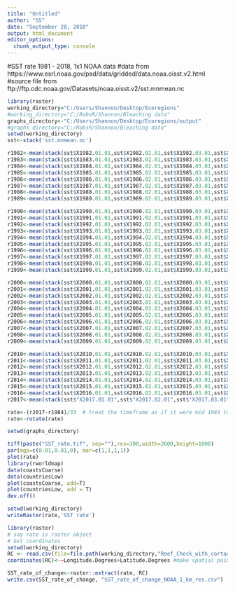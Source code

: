 ---
title: "Untitled"
author: "SS"
date: "September 20, 2018"
output: html_document
editor_options: 
  chunk_output_type: console
---

#SST rate 1981 - 2018, 1x1 NOAA data
#data from https://www.esrl.noaa.gov/psd/data/gridded/data.noaa.oisst.v2.html 
#source file from ftp://ftp.cdc.noaa.gov/Datasets/noaa.oisst.v2/sst.mnmean.nc
```{r initialization}
library(raster)
working_directory="C:/Users/Shannon/Desktop/Ecoregions"
#working_directory="C:/RobsR/Shannon/Bleaching data"
graphs_directory<-"C:/Users/Shannon/Desktop/Ecoregions/output"
#graphs_directory="C:/RobsR/Shannon/Bleaching data"
setwd(working_directory)
sst<-stack('sst.mnmean.nc')
```

```{r average the rasters per year}
r1982<-mean(stack(sst$X1982.01.01,sst$X1982.02.01,sst$X1982.03.01,sst$X1982.04.01,sst$X1982.05.01,sst$X1982.06.01,sst$X1982.07.01,sst$X1982.08.01,sst$X1982.09.01,sst$X1982.10.01,sst$X1982.11.01,sst$X1982.12.01))
r1983<-mean(stack(sst$X1983.01.01,sst$X1983.02.01,sst$X1983.03.01,sst$X1983.04.01,sst$X1983.05.01,sst$X1983.06.01,sst$X1983.07.01,sst$X1983.08.01,sst$X1983.09.01,sst$X1983.10.01,sst$X1983.11.01,sst$X1983.12.01))
r1984<-mean(stack(sst$X1984.01.01,sst$X1984.02.01,sst$X1984.03.01,sst$X1984.04.01,sst$X1984.05.01,sst$X1984.06.01,sst$X1984.07.01,sst$X1984.08.01,sst$X1984.09.01,sst$X1984.10.01,sst$X1984.11.01,sst$X1984.12.01))
r1985<-mean(stack(sst$X1985.01.01,sst$X1985.02.01,sst$X1985.03.01,sst$X1985.04.01,sst$X1985.05.01,sst$X1985.06.01,sst$X1985.07.01,sst$X1985.08.01,sst$X1985.09.01,sst$X1985.10.01,sst$X1985.11.01,sst$X1985.12.01))
r1986<-mean(stack(sst$X1986.01.01,sst$X1986.02.01,sst$X1986.03.01,sst$X1986.04.01,sst$X1986.05.01,sst$X1986.06.01,sst$X1986.07.01,sst$X1986.08.01,sst$X1986.09.01,sst$X1986.10.01,sst$X1986.11.01,sst$X1986.12.01))
r1987<-mean(stack(sst$X1987.01.01,sst$X1987.02.01,sst$X1987.03.01,sst$X1987.04.01,sst$X1987.05.01,sst$X1987.06.01,sst$X1987.07.01,sst$X1987.08.01,sst$X1987.09.01,sst$X1987.10.01,sst$X1987.11.01,sst$X1987.12.01))
r1988<-mean(stack(sst$X1988.01.01,sst$X1988.02.01,sst$X1988.03.01,sst$X1988.04.01,sst$X1988.05.01,sst$X1988.06.01,sst$X1988.07.01,sst$X1988.08.01,sst$X1988.09.01,sst$X1988.10.01,sst$X1988.11.01,sst$X1988.12.01))
r1989<-mean(stack(sst$X1989.01.01,sst$X1989.02.01,sst$X1989.03.01,sst$X1989.04.01,sst$X1989.05.01,sst$X1989.06.01,sst$X1989.07.01,sst$X1989.08.01,sst$X1989.09.01,sst$X1989.10.01,sst$X1989.11.01,sst$X1989.12.01))

r1990<-mean(stack(sst$X1990.01.01,sst$X1990.02.01,sst$X1990.03.01,sst$X1990.04.01,sst$X1990.05.01,sst$X1990.06.01,sst$X1990.07.01,sst$X1990.08.01,sst$X1990.09.01,sst$X1990.10.01,sst$X1990.11.01,sst$X1990.12.01))
r1991<-mean(stack(sst$X1991.01.01,sst$X1991.02.01,sst$X1991.03.01,sst$X1991.04.01,sst$X1991.05.01,sst$X1991.06.01,sst$X1991.07.01,sst$X1991.08.01,sst$X1991.09.01,sst$X1991.10.01,sst$X1991.11.01,sst$X1991.12.01))
r1992<-mean(stack(sst$X1992.01.01,sst$X1992.02.01,sst$X1992.03.01,sst$X1992.04.01,sst$X1992.05.01,sst$X1992.06.01,sst$X1992.07.01,sst$X1992.08.01,sst$X1992.09.01,sst$X1992.10.01,sst$X1992.11.01,sst$X1992.12.01))
r1993<-mean(stack(sst$X1993.01.01,sst$X1993.02.01,sst$X1993.03.01,sst$X1993.04.01,sst$X1993.05.01,sst$X1993.06.01,sst$X1993.07.01,sst$X1993.08.01,sst$X1993.09.01,sst$X1993.10.01,sst$X1993.11.01,sst$X1993.12.01))
r1994<-mean(stack(sst$X1994.01.01,sst$X1994.02.01,sst$X1994.03.01,sst$X1994.04.01,sst$X1994.05.01,sst$X1994.06.01,sst$X1994.07.01,sst$X1994.08.01,sst$X1994.09.01,sst$X1994.10.01,sst$X1994.11.01,sst$X1994.12.01))
r1995<-mean(stack(sst$X1995.01.01,sst$X1995.02.01,sst$X1995.03.01,sst$X1995.04.01,sst$X1995.05.01,sst$X1995.06.01,sst$X1995.07.01,sst$X1995.08.01,sst$X1995.09.01,sst$X1995.10.01,sst$X1995.11.01,sst$X1995.12.01))
r1996<-mean(stack(sst$X1996.01.01,sst$X1996.02.01,sst$X1996.03.01,sst$X1996.04.01,sst$X1996.05.01,sst$X1996.06.01,sst$X1996.07.01,sst$X1996.08.01,sst$X1996.09.01,sst$X1996.10.01,sst$X1996.11.01,sst$X1996.12.01))
r1997<-mean(stack(sst$X1997.01.01,sst$X1997.02.01,sst$X1997.03.01,sst$X1997.04.01,sst$X1997.05.01,sst$X1997.06.01,sst$X1997.07.01,sst$X1997.08.01,sst$X1997.09.01,sst$X1997.10.01,sst$X1997.11.01,sst$X1997.12.01))
r1998<-mean(stack(sst$X1998.01.01,sst$X1998.02.01,sst$X1998.03.01,sst$X1998.04.01,sst$X1998.05.01,sst$X1998.06.01,sst$X1998.07.01,sst$X1998.08.01,sst$X1998.09.01,sst$X1998.10.01,sst$X1998.11.01,sst$X1998.12.01))
r1999<-mean(stack(sst$X1999.01.01,sst$X1999.02.01,sst$X1999.03.01,sst$X1999.04.01,sst$X1999.05.01,sst$X1999.06.01,sst$X1999.07.01,sst$X1999.08.01,sst$X1999.09.01,sst$X1999.10.01,sst$X1999.11.01,sst$X1999.12.01))

r2000<-mean(stack(sst$X2000.01.01,sst$X2000.02.01,sst$X2000.03.01,sst$X2000.04.01,sst$X2000.05.01,sst$X2000.06.01,sst$X2000.07.01,sst$X2000.08.01,sst$X2000.09.01,sst$X2000.10.01,sst$X2000.11.01,sst$X2000.12.01))
r2001<-mean(stack(sst$X2001.01.01,sst$X2001.02.01,sst$X2001.03.01,sst$X2001.04.01,sst$X2001.05.01,sst$X2001.06.01,sst$X2001.07.01,sst$X2001.08.01,sst$X2001.09.01,sst$X2001.10.01,sst$X2001.11.01,sst$X2001.12.01))
r2002<-mean(stack(sst$X2002.01.01,sst$X2002.02.01,sst$X2002.03.01,sst$X2002.04.01,sst$X2002.05.01,sst$X2002.06.01,sst$X2002.07.01,sst$X2002.08.01,sst$X2002.09.01,sst$X2002.10.01,sst$X2002.11.01,sst$X2002.12.01))
r2003<-mean(stack(sst$X2003.01.01,sst$X2003.02.01,sst$X2003.03.01,sst$X2003.04.01,sst$X2003.05.01,sst$X2003.06.01,sst$X2003.07.01,sst$X2003.08.01,sst$X2003.09.01,sst$X2003.10.01,sst$X2003.11.01,sst$X2003.12.01))
r2004<-mean(stack(sst$X2004.01.01,sst$X2004.02.01,sst$X2004.03.01,sst$X2004.04.01,sst$X2004.05.01,sst$X2004.06.01,sst$X2004.07.01,sst$X2004.08.01,sst$X2004.09.01,sst$X2004.10.01,sst$X2004.11.01,sst$X2004.12.01))
r2005<-mean(stack(sst$X2005.01.01,sst$X2005.02.01,sst$X2005.03.01,sst$X2005.04.01,sst$X2005.05.01,sst$X2005.06.01,sst$X2005.07.01,sst$X2005.08.01,sst$X2005.09.01,sst$X2005.10.01,sst$X2005.11.01,sst$X2005.12.01))
r2006<-mean(stack(sst$X2006.01.01,sst$X2006.02.01,sst$X2006.03.01,sst$X2006.04.01,sst$X2006.05.01,sst$X2006.06.01,sst$X2006.07.01,sst$X2006.08.01,sst$X2006.09.01,sst$X2006.10.01,sst$X2006.11.01,sst$X2006.12.01))
r2007<-mean(stack(sst$X2007.01.01,sst$X2007.02.01,sst$X2007.03.01,sst$X2007.04.01,sst$X2007.05.01,sst$X2007.06.01,sst$X2007.07.01,sst$X2007.08.01,sst$X2007.09.01,sst$X2007.10.01,sst$X2007.11.01,sst$X2007.12.01))
r2008<-mean(stack(sst$X2008.01.01,sst$X2008.02.01,sst$X2008.03.01,sst$X2008.04.01,sst$X2008.05.01,sst$X2008.06.01,sst$X2008.07.01,sst$X2008.08.01,sst$X2008.09.01,sst$X2008.10.01,sst$X2008.11.01,sst$X2008.12.01))
r2009<-mean(stack(sst$X2009.01.01,sst$X2009.02.01,sst$X2009.03.01,sst$X2009.04.01,sst$X2009.05.01,sst$X2009.06.01,sst$X2009.07.01,sst$X2009.08.01,sst$X2009.09.01,sst$X2009.10.01,sst$X2009.11.01,sst$X2009.12.01))

r2010<-mean(stack(sst$X2010.01.01,sst$X2010.02.01,sst$X2010.03.01,sst$X2010.04.01,sst$X2010.05.01,sst$X2010.06.01,sst$X2010.07.01,sst$X2010.08.01,sst$X2010.09.01,sst$X2010.10.01,sst$X2010.11.01,sst$X2010.12.01))
r2011<-mean(stack(sst$X2011.01.01,sst$X2011.02.01,sst$X2011.03.01,sst$X2011.04.01,sst$X2011.05.01,sst$X2011.06.01,sst$X2011.07.01,sst$X2011.08.01,sst$X2011.09.01,sst$X2011.10.01,sst$X2011.11.01,sst$X2011.12.01))
r2012<-mean(stack(sst$X2012.01.01,sst$X2012.02.01,sst$X2012.03.01,sst$X2012.04.01,sst$X2012.05.01,sst$X2012.06.01,sst$X2012.07.01,sst$X2012.08.01,sst$X2012.09.01,sst$X2012.10.01,sst$X2012.11.01,sst$X2012.12.01))
r2013<-mean(stack(sst$X2013.01.01,sst$X2013.02.01,sst$X2013.03.01,sst$X2013.04.01,sst$X2013.05.01,sst$X2013.06.01,sst$X2013.07.01,sst$X2013.08.01,sst$X2013.09.01,sst$X2013.10.01,sst$X2013.11.01,sst$X2013.12.01))
r2014<-mean(stack(sst$X2014.01.01,sst$X2014.02.01,sst$X2014.03.01,sst$X2014.04.01,sst$X2014.05.01,sst$X2014.06.01,sst$X2014.07.01,sst$X2014.08.01,sst$X2014.09.01,sst$X2014.10.01,sst$X2014.11.01,sst$X2014.12.01))
r2015<-mean(stack(sst$X2015.01.01,sst$X2015.02.01,sst$X2015.03.01,sst$X2015.04.01,sst$X2015.05.01,sst$X2015.06.01,sst$X2015.07.01,sst$X2015.08.01,sst$X2015.09.01,sst$X2015.10.01,sst$X2015.11.01,sst$X2015.12.01))
r2016<-mean(stack(sst$X2016.01.01,sst$X2016.02.01,sst$X2016.03.01,sst$X2016.04.01,sst$X2016.05.01,sst$X2016.06.01,sst$X2016.07.01,sst$X2016.08.01,sst$X2016.09.01,sst$X2016.10.01,sst$X2016.11.01,sst$X2016.12.01))
r2017<-mean(stack(sst$"X2017.01.01",sst$"X2017.02.01",sst$"X2017.03.01" ,sst$"X2017.04.01" ,sst$"X2017.05.01" ,sst$"X2017.06.01" ,sst$"X2017.07.01" ,sst$"X2017.08.01" ,sst$"X2017.09.01",sst$"X2017.10.01" ,sst$"X2017.11.01" ,sst$"X2017.12.01"))
```

```{r calculate rate, plot on map, and write rasters}
rate<-(r2017-r1984)/33  # treat the timeframe as if it were mid 1984 to mid 2017 instead of beginning of 1984 and end of 2017
rate<-rotate(rate)

setwd(graphs_directory)

tiff(paste("SST_rate.tif", sep=""),res=300,width=2600,height=1000)
par(mgp=c(0.01,0.01,0), mar=c(1,1,1,1))
plot(rate)
library(rworldmap)
data(coastsCoarse)
data(countriesLow)
plot(coastsCoarse, add=T)
plot(countriesLow, add = T)
dev.off()

setwd(working_directory)
writeRaster(rate,'SST rate')
```

```{r gather SST rate of change for the Reef_Check_with_cortad_variables.csv}
library(raster)
# say rate is raster object
# Get coordinates
setwd(working_directory)
RC <- read.csv(file=file.path(working_directory,"Reef_Check_with_cortad_variables.csv"))
coordinates(RC)<-~Longitude.Degrees+Latitude.Degrees #make spatial points data frame

SST_rate_of_change<-raster::extract(rate, RC)
write.csv(SST_rate_of_change, "SST_rate_of_change_NOAA_1_km_res.csv")
```